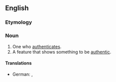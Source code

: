 ==English==

===Etymology===
{{suffix|authenticate|or|lang=en}}

===Noun===
{{en-noun}}

# One who [[authenticate]]s.
# A feature that shows something to be [[authentic]].

====Translations====
{{trans-top|one who authenticates}}
{{trans-mid}}
* German: {{t|de|Beglaubiger|m}}, {{t|de|Beglaubigerin|f}}
{{trans-bottom}}

{{trans-top|feature that shows something to be authentic}}
{{trans-mid}}
{{trans-bottom}}